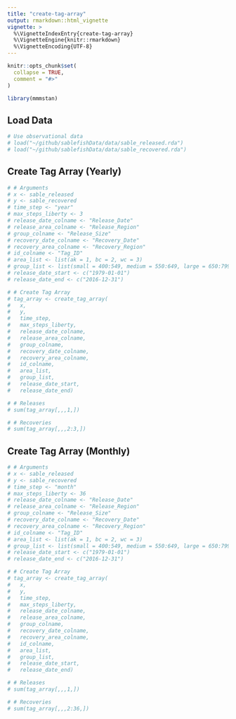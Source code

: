 ```yaml
---
title: "create-tag-array"
output: rmarkdown::html_vignette
vignette: >
  %\VignetteIndexEntry{create-tag-array}
  %\VignetteEngine{knitr::rmarkdown}
  %\VignetteEncoding{UTF-8}
---
```


```r
knitr::opts_chunk$set(
  collapse = TRUE,
  comment = "#>"
)
```

```r
library(mmmstan)
```

## Load Data
```r
# Use observational data
# load("~/github/sablefishData/data/sable_released.rda")
# load("~/github/sablefishData/data/sable_recovered.rda")

```

## Create Tag Array (Yearly)
```r
# # Arguments
# x <- sable_released
# y <- sable_recovered
# time_step <- "year"
# max_steps_liberty <- 3
# release_date_colname <- "Release_Date"
# release_area_colname <- "Release_Region"
# group_colname <- "Release_Size"
# recovery_date_colname <- "Recovery_Date"
# recovery_area_colname <- "Recovery_Region"
# id_colname <- "Tag_ID"
# area_list <- list(ak = 1, bc = 2, wc = 3)
# group_list <- list(small = 400:549, medium = 550:649, large = 650:799)
# release_date_start <- c("1979-01-01")
# release_date_end <- c("2016-12-31")

# # Create Tag Array
# tag_array <- create_tag_array(
#   x,
#   y,
#   time_step,
#   max_steps_liberty,
#   release_date_colname,
#   release_area_colname,
#   group_colname,
#   recovery_date_colname,
#   recovery_area_colname,
#   id_colname,
#   area_list,
#   group_list,
#   release_date_start,
#   release_date_end)

# # Releases
# sum(tag_array[,,,1,])

# # Recoveries
# sum(tag_array[,,,2:3,])

```

## Create Tag Array (Monthly)
```r
# # Arguments
# x <- sable_released
# y <- sable_recovered
# time_step <- "month"
# max_steps_liberty <- 36
# release_date_colname <- "Release_Date"
# release_area_colname <- "Release_Region"
# group_colname <- "Release_Size"
# recovery_date_colname <- "Recovery_Date"
# recovery_area_colname <- "Recovery_Region"
# id_colname <- "Tag_ID"
# area_list <- list(ak = 1, bc = 2, wc = 3)
# group_list <- list(small = 400:549, medium = 550:649, large = 650:799)
# release_date_start <- c("1979-01-01")
# release_date_end <- c("2016-12-31")

# # Create Tag Array
# tag_array <- create_tag_array(
#   x,
#   y,
#   time_step,
#   max_steps_liberty,
#   release_date_colname,
#   release_area_colname,
#   group_colname,
#   recovery_date_colname,
#   recovery_area_colname,
#   id_colname,
#   area_list,
#   group_list,
#   release_date_start,
#   release_date_end)

# # Releases
# sum(tag_array[,,,1,])

# # Recoveries
# sum(tag_array[,,,2:36,])

```
